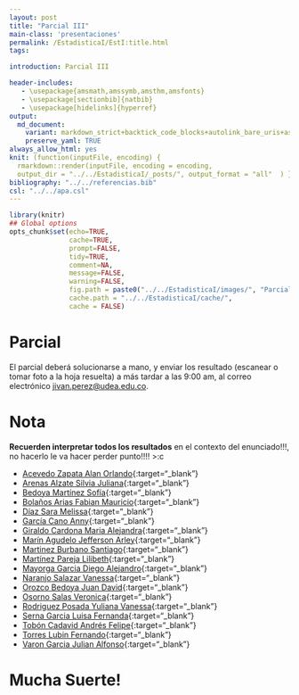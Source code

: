```yaml
---
layout: post
title: "Parcial III"
main-class: 'presentaciones'
permalink: /EstadisticaI/EstI:title.html
tags:

introduction: Parcial III

header-includes:
   - \usepackage{amsmath,amssymb,amsthm,amsfonts}
   - \usepackage[sectionbib]{natbib}
   - \usepackage[hidelinks]{hyperref}
output:
  md_document:
    variant: markdown_strict+backtick_code_blocks+autolink_bare_uris+ascii_identifiers+tex_math_single_backslash
    preserve_yaml: TRUE
always_allow_html: yes   
knit: (function(inputFile, encoding) {
  rmarkdown::render(inputFile, encoding = encoding,
  output_dir = "../../EstadisticaI/_posts/", output_format = "all"  ) })
bibliography: "../../referencias.bib"
csl: "../../apa.csl"
---
```


```r
library(knitr)
## Global options
opts_chunk$set(echo=TRUE,
               cache=TRUE,
               prompt=FALSE,
               tidy=TRUE,
               comment=NA,
               message=FALSE,
               warning=FALSE,
               fig.path = paste0("../../EstadisticaI/images/", "ParcialIII"),
               cache.path = "../../EstadisticaI/cache/",
               cache = FALSE)
```
# Parcial
El parcial deberá solucionarse a mano, y enviar los resultado (escanear o tomar foto a la hoja resuelta) a más tardar a las 9:00 am, al correo electrónico <a target="_blank" href="mailto:jivan.perez@udea.edu.co"> jivan.perez@udea.edu.co</a>. 

# Nota
**Recuerden interpretar todos los resultados** en el contexto del enunciado!!!, no hacerlo le va hacer perder punto!!!! >:c

* [Acevedo Zapata Alan Orlando](https://github.com/jiperezga/jiperezga.github.io/raw/master/Dataset/Parcial/P1152220366.pdf){:target="_blank"}
* [Arenas Alzate Silvia Juliana](https://github.com/jiperezga/jiperezga.github.io/raw/master/Dataset/Parcial/P1037654737.pdf){:target="_blank"}
* [Bedoya Martínez Sofía](https://github.com/jiperezga/jiperezga.github.io/raw/master/Dataset/Parcial/P1004774415.pdf){:target="_blank"}
* [Bolaños Arias Fabian Mauricio](https://github.com/jiperezga/jiperezga.github.io/raw/master/Dataset/Parcial/P1037654623.pdf){:target="_blank"}
* [Díaz Sara Melissa](https://github.com/jiperezga/jiperezga.github.io/raw/master/Dataset/Parcial/P1020453988.pdf){:target="_blank"}
* [García Cano Anny](https://github.com/jiperezga/jiperezga.github.io/raw/master/Dataset/Parcial/P1152209588.pdf){:target="_blank"}
* [Giraldo Cardona Maria Alejandra](https://github.com/jiperezga/jiperezga.github.io/raw/master/Dataset/Parcial/P1007374227.pdf){:target="_blank"}
* [Marín Agudelo Jefferson Arley](https://github.com/jiperezga/jiperezga.github.io/raw/master/Dataset/Parcial/P1017227638.pdf){:target="_blank"}
* [Martinez Burbano Santiago](https://github.com/jiperezga/jiperezga.github.io/raw/master/Dataset/Parcial/P1005745532.pdf){:target="_blank"}
* [Martínez Pareja Lilibeth](https://github.com/jiperezga/jiperezga.github.io/raw/master/Dataset/Parcial/P1036934721.pdf){:target="_blank"}
* [Mayorga Garcia Diego Alejandro](https://github.com/jiperezga/jiperezga.github.io/raw/master/Dataset/Parcial/P1007790690.pdf){:target="_blank"}
* [Naranjo Salazar Vanessa](https://github.com/jiperezga/jiperezga.github.io/raw/master/Dataset/Parcial/P1214747403.pdf){:target="_blank"}
* [Orozco Bedoya Juan David](https://github.com/jiperezga/jiperezga.github.io/raw/master/Dataset/Parcial/P1047502478.pdf){:target="_blank"}
* [Osorno Salas Veronica](https://github.com/jiperezga/jiperezga.github.io/raw/master/Dataset/Parcial/P1152714649.pdf){:target="_blank"}
* [Rodriguez Posada Yuliana Vanessa](https://github.com/jiperezga/jiperezga.github.io/raw/master/Dataset/Parcial/P1020487230.pdf){:target="_blank"}
* [Serna Garcia Luisa Fernanda](https://github.com/jiperezga/jiperezga.github.io/raw/master/Dataset/Parcial/P1001755948.pdf){:target="_blank"}
* [Tobón Cadavid Andrés Felipe](https://github.com/jiperezga/jiperezga.github.io/raw/master/Dataset/Parcial/P1001390571.pdf){:target="_blank"}
* [Torres  Lubin Fernando](https://github.com/jiperezga/jiperezga.github.io/raw/master/Dataset/Parcial/P71388332.pdf){:target="_blank"}
* [Varon Garcia Julian Alfonso](https://github.com/jiperezga/jiperezga.github.io/raw/master/Dataset/Parcial/P1113667336.pdf){:target="_blank"}



<h1> Mucha Suerte! </h1>

